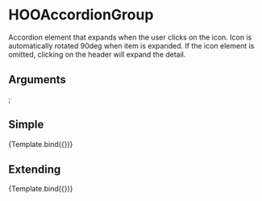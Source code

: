 
<Meta title="Components/Accordion/HOOAccordionGroup" component={HOOAccordionGroup} />

# HOOAccordionGroup

Accordion element that expands when the user clicks on the icon. Icon is automatically rotated 90deg when item is expanded. If the icon element is omitted, clicking on the header will expand the detail.

## Arguments

<ArgTypes of={HOOAccordionGroup} />

  <HOOAccordion header="My Simple Accordion" iconName="hoo-icon-arrow-right" content="My Accordion details." />
  <HOOAccordion header="Accordion with Children" iconName="hoo-icon-arrow-right">
    <HOOLabel label="My Child Content"/>
  </HOOAccordion>
  <HOOAccordion header="Accordion No Icon" content="My Accordion details." />
  <HOOAccordion header="Accordion Extended" content="My Accordion details." rootElementAttributes={{style: {backgroundColor: "lemonchiffon"}}} />
</HOOAccordionGroup>;

## Simple
<Canvas>
  <Story 
    name="Simple"
    args = { 
      (function () {
        symset.initSymbols();
        return {};
      })()
    }>
    {Template.bind({})}
  </Story>
</Canvas>

## Extending
<Canvas>
  <Story 
    name="Extending"
    args = { 
      (function () {
        symset.initSymbols();
        return { rootElementAttributes: { style: { backgroundColor: "pink" } }};
      })()
    }>
    {Template.bind({})}
  </Story>
</Canvas>